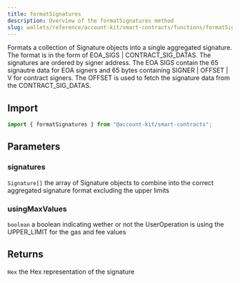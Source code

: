 ```yaml
---
title: formatSignatures
description: Overview of the formatSignatures method
slug: wallets/reference/account-kit/smart-contracts/functions/formatSignatures
---
```


Formats a collection of Signature objects into a single aggregated signature.
The format is in the form of EOA_SIGS | CONTRACT_SIG_DATAS. The signatures are ordered
by signer address. The EOA SIGS contain the 65 signautre data for EOA signers and 65 bytes containing SIGNER | OFFSET | V for contract signers.
The OFFSET is used to fetch the signature data from the CONTRACT_SIG_DATAS.

## Import

```ts
import { formatSignatures } from "@account-kit/smart-contracts";
```

## Parameters

### signatures

`Signature[]`
the array of Signature objects to combine into the correct aggregated signature format excluding the upper limits

### usingMaxValues

`boolean`
a boolean indicating wether or not the UserOperation is using the UPPER_LIMIT for the gas and fee values

## Returns

`Hex`
the Hex representation of the signature
